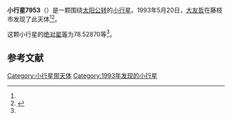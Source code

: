 {{Infobox planet
| bgcolour = #FFFFC0
| name = 7953 Kawaguchi
| symbol = 
| image = 
| caption = 
| discovery = yes
| discovery_ref = 
| discoverer = [[大友哲|大友哲]]
| discovery_site = [[藤枝市|藤枝市]] 
| discovered = 1993年5月20日
| designations = yes
| mp_name = 
| named_after = 
| alt_names = 1993 KP/ 1953 RQ / 1975 RS / 1978 EO2 / 1978 GA1
| mp_category = [[主带小行星|主带小行星]]
| orbit_ref = <ref name="a">[http://ssd.jpl.nasa.gov/sbdb.cgi?sstr=7953 7953 Kawaguchi] {{Wayback|url=http://ssd.jpl.nasa.gov/sbdb.cgi?sstr=7953 |date=20201124030051 }}，小行星數據庫瀏覽器（JPL Small-Body Database Browser）－[[美国国家航空航天局|美国国家航空航天局]]喷气推进实验室</ref>
| epoch = 2456400.5 (2013年4月18日更新)
| aphelion = {{convert|2.8320979|AU|km|3|abbr=on|lk=out}}
| perihelion = {{convert|1.9332811|AU|km|3|abbr=on}}
| semimajor = {{convert|2.3826895|AU|km|3|abbr=on}}
| eccentricity = 0.1886139
| period = 1343.382281 [[日|日]]<br />3.68[[儒略年|儒略年]]
| avg_speed = 
| inclination = 3.60666
| asc_node = 185.00554
| mean_anomaly = 
| arg_peri = 78.52870
| satellites = 
| physical_characteristics = yes
| dimensions = 
| mass = 
| density = 
| surface_grav = 
| escape_velocity = 
| sidereal_day = 
| axial_tilt = 
| pole_ecliptic_lat = 
| pole_ecliptic_lon = 
| albedo = 
| temperatures= 
| temp_name1 = 
| mean_temp_1 = 
| max_temp_1 = 
| temp_name2 = 
| max_temp_2 = 
| spectral_type = 
| abs_magnitude = 78.52870
}}

'''小行星7953'''（{{lang-en|7953 Kawaguchi}}）是一颗围绕[[太阳|太阳]][[公转|公转]]的[[小行星|小行星]]。1993年5月20日，[[大友哲|大友哲]]在藤枝市发现了此天体<ref name="a" /><ref>{{cite news|title=小行星列表|url=http://cfa-www.harvard.edu/iau/lists/NumberedMPs.txt|accessdate=2013-07-08|newspaper=哈佛大学|archive-date=2008-05-17|archive-url=https://web.archive.org/web/20080517010638/http://cfa-www.harvard.edu/iau/lists/NumberedMPs.txt|dead-url=no}}</ref>。

这颗小行星的[[绝对星等|绝对星等]]为78.52870等<ref name="a" />。

==参考文献==
{{reflist}}
{{Minor Planet Number|[[小行星7952|小行星7952]]|[[小行星7954|小行星7954]]}}

{{小天体}}

[[Category:小行星带天体|Category:小行星带天体]]
[[Category:1993年发现的小行星|Category:1993年发现的小行星]]

{{asteroid-stub}}